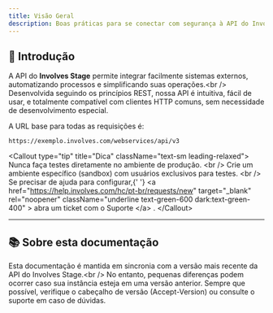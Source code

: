 ```yaml
---
title: Visão Geral
description: Boas práticas para se conectar com segurança à API do Involves Stage.
---
```



## 🚀 Introdução

A API do **Involves Stage** permite integrar facilmente sistemas externos, automatizando processos e simplificando suas operações.<br /&gt;
Desenvolvida seguindo os princípios REST, nossa API é intuitiva, fácil de usar, e totalmente compatível com clientes HTTP comuns, sem necessidade de desenvolvimento especial.

A URL base para todas as requisições é:

```
https://exemplo.involves.com/webservices/api/v3
```

<Callout type="tip" title="Dica" className="text-sm leading-relaxed"&gt;
  Nunca faça testes diretamente no ambiente de produção.
  <br /&gt;
  Crie um ambiente específico (sandbox) com usuários exclusivos para testes.
  <br /&gt;
  Se precisar de ajuda para configurar,{&apos; &apos;}
  <a
    href="https://help.involves.com/hc/pt-br/requests/new"
    target="_blank"
    rel="noopener"
    className="underline text-green-600 dark:text-green-400"
  &gt;
    abra um ticket com o Suporte
  </a&gt;
  .
</Callout&gt;

---

## 📚 Sobre esta documentação

Esta documentação é mantida em sincronia com a versão mais recente da API do Involves Stage.<br /&gt;
No entanto, pequenas diferenças podem ocorrer caso sua instância esteja em uma versão anterior.
Sempre que possível, verifique o cabeçalho de versão (Accept-Version) ou consulte o suporte em caso de dúvidas.
